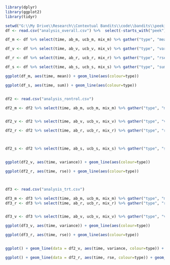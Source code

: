 ```r
library(dplyr)
library(ggplot2)
library(tidyr)

setwd("G:\\My Drive\\Research\\Contextual Bandits\\code\\bandits\\peeking")
df <- read.csv("analysis_overall.csv") %>%  select(-starts_with("peek"))

df_m <- df %>% select(time, ab_m, ucb_m, mix_m) %>% gather("type", "mean", 2:4) 

df_v <- df %>% select(time, ab_v, ucb_v, mix_v) %>% gather("type", "variance", 2:4)

df_r <- df %>% select(time, ab_r, ucb_r, mix_r) %>% gather("type", "rse", 2:4)

df_s <- df %>% select(time, ab_s, ucb_s, mix_s) %>% gather("type", "sum", 2:4)

ggplot(df_m, aes(time, mean)) + geom_line(aes(colour=type))

ggplot(df_s, aes(time, sum)) + geom_line(aes(colour=type))


df2 <- read.csv("analysis_rontrol.csv") 

df2_m <- df2 %>% select(time, ab_m, ucb_m, mix_m) %>% gather("type", "mean", 2:4) 


df2_v <- df2 %>% select(time, ab_v, ucb_v, mix_v) %>% gather("type", "variance", 2:4)

df2_r <- df2 %>% select(time, ab_r, ucb_r, mix_r) %>% gather("type", "rse", 2:4)



df2_s <- df2 %>% select(time, ab_s, ucb_s, mix_s) %>% gather("type", "sum", 2:4)


ggplot(df2_v, aes(time, variance)) + geom_line(aes(colour=type))

ggplot(df2_r, aes(time, rse)) + geom_line(aes(colour=type))



df3 <- read.csv("analysis_trt.csv") 

df3_m <- df3 %>% select(time, ab_m, ucb_m, mix_m) %>% gather("type", "mean", 2:4) 
df3_r <- df3 %>% select(time, ab_r, ucb_r, mix_r) %>% gather("type", "rse", 2:4)


df3_v <- df3 %>% select(time, ab_v, ucb_v, mix_v) %>% gather("type", "variance", 2:4)

ggplot(df3_v, aes(time, variance)) + geom_line(aes(colour=type))

ggplot(df3_r, aes(time, rse)) + geom_line(aes(colour=type))


ggplot() + geom_line(data = df2_v, aes(time, variance, colour=type)) + geom_line(data = df3_v, aes(time, variance, colour=type))

ggplot() + geom_line(data = df2_r, aes(time, rse, colour=type)) + geom_line(data = df3_r, aes(time, rse, colour=type))


```

